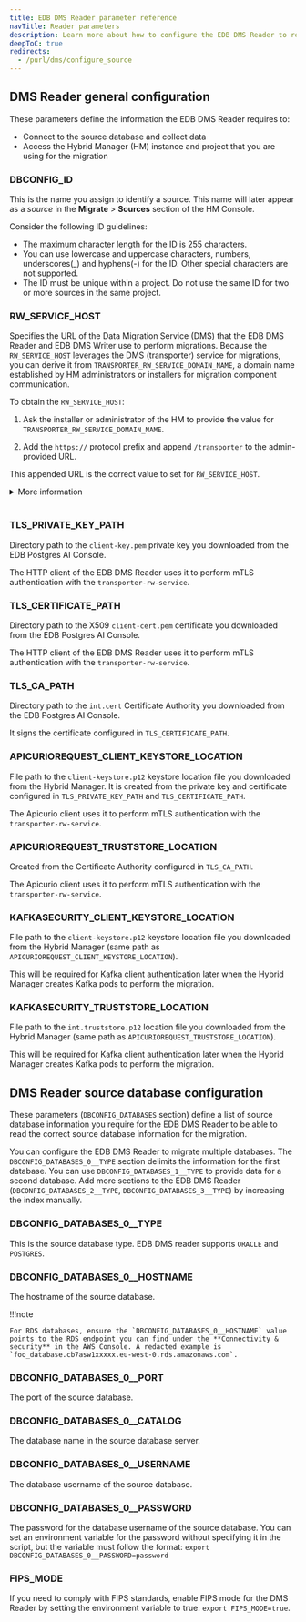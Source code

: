 ```yaml
---
title: EDB DMS Reader parameter reference
navTitle: Reader parameters
description: Learn more about how to configure the EDB DMS Reader to read your source database and connect to the Hybrid Manager.
deepToC: true
redirects:
  - /purl/dms/configure_source
---
```


## DMS Reader general configuration

These parameters define the information the EDB DMS Reader requires to:

- Connect to the source database and collect data
- Access the Hybrid Manager (HM) instance and project that you are using for the migration

### DBCONFIG_ID

This is the name you assign to identify a source. This name will later appear as a *source* in the **Migrate** > **Sources** section of the HM Console.

Consider the following ID guidelines:

-   The maximum character length for the ID is 255 characters.
-   You can use lowercase and uppercase characters, numbers, underscores(\_) and hyphens(-) for the ID. Other special characters are not supported.
-   The ID must be unique within a project. Do not use the same ID for two or more sources in the same project.

### RW_SERVICE_HOST

Specifies the URL of the Data Migration Service (DMS) that the EDB DMS Reader and EDB DMS Writer use to perform migrations. Because the `RW_SERVICE_HOST` leverages the DMS (transporter) service for migrations, you can derive it from `TRANSPORTER_RW_SERVICE_DOMAIN_NAME`, a domain name established by HM administrators or installers for migration component communication.

To obtain the `RW_SERVICE_HOST`:

1. Ask the installer or administrator of the HM to provide the value for `TRANSPORTER_RW_SERVICE_DOMAIN_NAME`.

1. Add the `https://` protocol prefix and append `/transporter` to the admin-provided URL. 

This appended URL is the correct value to set for `RW_SERVICE_HOST`. 

<details><summary>More information</summary>

<br/>

The `RW_SERVICE_HOST` value must always be derived directly from the `TRANSPORTER_RW_SERVICE_DOMAIN_NAME`. The following table provides examples of how the `RW_SERVICE_HOST` is derived, showing both a recommended and a custom naming convention.

Recommended:

| TRANSPORTER_RW_SERVICE_DOMAIN_NAME            | RW_SERVICE_HOST                                                   |
|-----------------------------------------------|-------------------------------------------------------------------|
| dms.examplecompany.com                | https://dms.examplecompany.com/transporter                |
| dms-dev.examplecompany.com            | https://dms-dev.examplecompany.com/transporter            |
| dms.hm001.examplecompany.com          | https://dms.hm001.examplecompany.com/transporter          |
| dms-hm-us-east-001.examplecompany.com | https://dms-hm-us-east-001.examplecompany.com/transporter |

<br/>

Custom: 

| TRANSPORTER_RW_SERVICE_DOMAIN_NAME    | RW_SERVICE_HOST                                           |
|---------------------------------------|-----------------------------------------------------------|
| 987635.examplecompany.com             | https://987635.examplecompany.com/transporter             |
| migration_service.examplecompany.com  | https://migration_service.examplecompany.com/transporter  |
| location001.examplecompany.com        | https://location001.examplecompany.com/transporter        |
| us_east.examplecompany.com            | https://us_east.examplecompany.com/transporter            |

</details> 

<br/>

### TLS_PRIVATE_KEY_PATH

Directory path to the `client-key.pem` private key you downloaded from the EDB Postgres AI Console.

The HTTP client of the EDB DMS Reader uses it to perform mTLS authentication with the `transporter-rw-service`.

### TLS_CERTIFICATE_PATH

Directory path to the X509 `client-cert.pem` certificate you downloaded from the EDB Postgres AI Console.

The HTTP client of the EDB DMS Reader uses it to perform mTLS authentication with the `transporter-rw-service`.

### TLS_CA_PATH

Directory path to the `int.cert` Certificate Authority you downloaded from the EDB Postgres AI Console.

It signs the certificate configured in `TLS_CERTIFICATE_PATH`.

### APICURIOREQUEST_CLIENT_KEYSTORE_LOCATION

File path to the `client-keystore.p12` keystore location file you downloaded from the Hybrid Manager.
It is created from the private key and certificate configured in `TLS_PRIVATE_KEY_PATH` and `TLS_CERTIFICATE_PATH`.

The Apicurio client uses it to perform mTLS authentication with the `transporter-rw-service`.

### APICURIOREQUEST_TRUSTSTORE_LOCATION

Created from the Certificate Authority configured in `TLS_CA_PATH`.

The Apicurio client uses it to perform mTLS authentication with the `transporter-rw-service`.

### KAFKASECURITY_CLIENT_KEYSTORE_LOCATION

File path to the `client-keystore.p12` keystore location file you downloaded from the Hybrid Manager (same path as `APICURIOREQUEST_CLIENT_KEYSTORE_LOCATION`).

This will be required for Kafka client authentication later when the Hybrid Manager creates Kafka pods to perform the migration.

### KAFKASECURITY_TRUSTSTORE_LOCATION

File path to the `int.truststore.p12` location file you downloaded from the Hybrid Manager (same path as `APICURIOREQUEST_TRUSTSTORE_LOCATION`).

This will be required for Kafka client authentication later when the Hybrid Manager creates Kafka pods to perform the migration.

## DMS Reader source database configuration

These parameters (`DBCONFIG_DATABASES` section) define a list of source database information you require for the EDB DMS Reader to be able to read the correct source database information for the migration.

You can configure the EDB DMS Reader to migrate multiple databases. The `DBCONFIG_DATABASES_0__TYPE` section delimits the information for the first database. You can use `DBCONFIG_DATABASES_1__TYPE` to provide data for a second database. Add more sections to the EDB DMS Reader (`DBCONFIG_DATABASES_2__TYPE`, `DBCONFIG_DATABASES_3__TYPE`) by increasing the index manually.

### DBCONFIG_DATABASES_0__TYPE

This is the source database type. EDB DMS reader supports `ORACLE` and `POSTGRES`.

### DBCONFIG_DATABASES_0__HOSTNAME

The hostname of the source database.

!!!note

    For RDS databases, ensure the `DBCONFIG_DATABASES_0__HOSTNAME` value points to the RDS endpoint you can find under the **Connectivity & security** in the AWS Console. A redacted example is `foo_database.cb7asw1xxxxx.eu-west-0.rds.amazonaws.com`.


### DBCONFIG_DATABASES_0__PORT

The port of the source database.

### DBCONFIG_DATABASES_0__CATALOG

The database name in the source database server.

### DBCONFIG_DATABASES_0__USERNAME

The database username of the source database.

### DBCONFIG_DATABASES_0__PASSWORD

The password for the database username of the source database. You can set an environment variable for the password without specifying it in the script, but the variable must follow the format: `export DBCONFIG_DATABASES_0__PASSWORD=password`

### FIPS_MODE

If you need to comply with FIPS standards, enable FIPS mode for the DMS Reader by setting the environment variable to true: `export FIPS_MODE=true`.